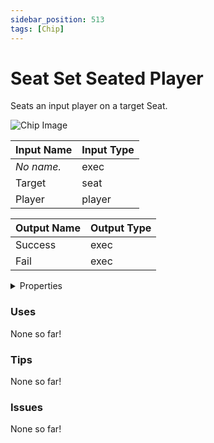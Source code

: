 ```yaml
---
sidebar_position: 513
tags: [Chip]
---
```


# Seat Set Seated Player

Seats an input player on a target Seat.



![Chip Image](/svg/d652ebe5-1367-44ed-a352-1e5ab84c32b0.svg)

| Input Name | Input Type |
|-----------|-----------|
| *No name.* | exec |
| Target | seat |
| Player | player |

| Output Name | Output Type |
|-----------|-----------|
| Success | exec |
| Fail | exec |


<details>
  <summary>Properties</summary>
  <div>
    <div>
    <table>
      <thead>
        <tr>
          <th>Is beta required?</th>
          <th>❌</th>
        </tr>
        <tr>
          <th>Is this chip a trolling risk?</th>
          <th>❌</th>
        </tr>
        <tr>
          <th>Chip UUPD</th>
          <th>._uuid</th>
        </tr>
      </thead>
    </table>
    </div>
  </div>
</details>

### Uses

None so far!

### Tips

None so far!

### Issues

None so far!